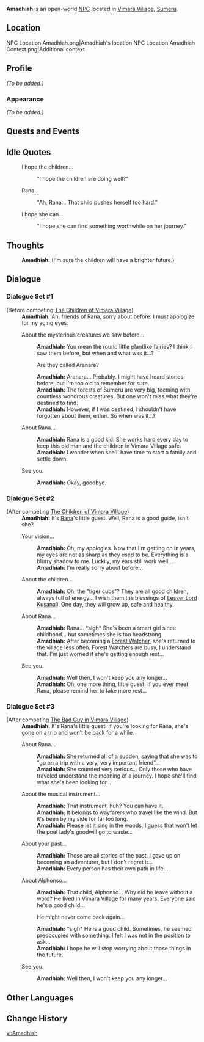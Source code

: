 {{Meta
<!-- Remove this template after adding the missing info -->
|missing_NPC_profile  = yes
}}
{{Character Infobox
|type             = Quest NPC
|image            = NPC Amadhiah.png
|realname         = <!-- Optional, if different from in-game name -->
|deceased         = <!-- Past (for deceased prior to events of the game) or free response -->
|region           = Sumeru
|location         = Sumeru
|affiliation      = 
|title            = Vimara Village Chief

|ancestry         = <!-- Clan/family -->
|father           = 
|mother           = 
|spouse           = 
|sibling          = 
|child            = 
|relative         = 

|voiceEN          = 
|voiceCN          = 
|voiceJP          = 
|dialoguereward   = 
}}
'''Amadhiah''' is an open-world [[NPC]] located in [[Vimara Village]], [[Sumeru]]. 

==Location==
<gallery>
NPC Location Amadhiah.png|Amadhiah's location
NPC Location Amadhiah Context.png|Additional context
</gallery>

==Profile==
<!-- Detailed story/lore information goes here. -->
''(To be added.)''

===Appearance===
<!-- Keep appearance section short and concise. Limit to 2 paragraphs with 3-4 sentences each. -->
''(To be added.)''

==Quests and Events==
{{Quests and Events}}

==Idle Quotes==
{{Dialogue Start}}
:{{DIcon|Idle}} I hope the children...
::{{A|VO Amadhiah 01.ogg}} "I hope the children are doing well?"

:{{DIcon|Idle}} Rana...
::{{A|VO Amadhiah 02.ogg}} "Ah, Rana... That child pushes herself too hard."

:{{DIcon|Idle}} I hope she can...
::{{A|VO Amadhiah 03.ogg}} "I hope she can find something worthwhile on her journey."
{{Dialogue End}}

==Thoughts==
{{All Schemes to Know Explanation|name=Amadhiah}}
{{Dialogue Start}}
:{{A|VO Amadhiah All Schemes to Know 01.ogg}} '''Amadhiah:''' (I'm sure the children will have a brighter future.)
{{Dialogue End}}

==Dialogue==
===Dialogue Set #1===
{{Dialogue Start}}
<!-- If I remember it correctly, Amadhiah disappeared after The Children of Vimara Village and only showed up again during The World of Aranara. The below dialogue is when talking to him after the initial encounter with him in The Children of Vimara Village. Judging by the text format, it's more like the missing NPC dialogue rather than an optional quest dialogue. -->
;(Before competing [[The Children of Vimara Village]])
:'''Amadhiah:''' Ah, friends of Rana, sorry about before. I must apologize for my aging eyes.
:{{DIcon}} About the mysterious creatures we saw before...
::'''Amadhiah:''' You mean the round little plantlike fairies? I think I saw them before, but when and what was it...?
::{{DIcon}} Are they called Aranara?
::'''Amadhiah:''' Aranara... Probably. I might have heard stories before, but I'm too old to remember for sure.
::'''Amadhiah:''' The forests of Sumeru are very big, teeming with countless wondrous creatures. But one won't miss what they're destined to find.
::'''Amadhiah:''' However, if I was destined, I shouldn't have forgotten about them, either. So when was it...?
:{{DIcon}} About Rana...
::'''Amadhiah:''' Rana is a good kid. She works hard every day to keep this old man and the children in Vimara Village safe.
::'''Amadhiah:''' I wonder when she'll have time to start a family and settle down.
:{{DIcon}} See you.
::'''Amadhiah:''' Okay, goodbye.
{{Dialogue End}}

===Dialogue Set #2===
{{Dialogue Start}}<!--"Rana..."; checked during The Lost Child quest-->
;(After competing [[The Children of Vimara Village]])
:'''Amadhiah:''' It's [[Rana]]'s little guest. Well, Rana is a good guide, isn't she?
:{{DIcon}} Your vision...
::'''Amadhiah:''' Oh, my apologies. Now that I'm getting on in years, my eyes are not as sharp as they used to be. Everything is a blurry shadow to me. Luckily, my ears still work well...
::'''Amadhiah:''' I'm really sorry about before...
:{{DIcon}} About the children...
::'''Amadhiah:''' Oh, the "tiger cubs"? They are all good children, always full of energy... I wish them the blessings of [[Lesser Lord Kusanali]]. One day, they will grow up, safe and healthy.
:{{DIcon}} About Rana...
::'''Amadhiah:''' Rana... *sigh* She's been a smart girl since childhood... but sometimes she is too headstrong.
::'''Amadhiah:''' After becoming a [[Forest Watcher]], she's returned to the village less often. Forest Watchers are busy, I understand that. I'm just worried if she's getting enough rest...
:{{DIcon}} See you.
::'''Amadhiah:''' Well then, I won't keep you any longer...
::'''Amadhiah:''' Oh, one more thing, little guest. If you ever meet Rana, please remind her to take more rest...
{{Dialogue End}}

===Dialogue Set #3===
{{Dialogue Start}}
;(After competing [[The Bad Guy in Vimara Village]])
:'''Amadhiah:''' It's Rana's little guest. If you're looking for Rana, she's gone on a trip and won't be back for a while.
:{{DIcon}} About Rana...
::'''Amadhiah:''' She returned all of a sudden, saying that she was to "go on a trip with a very, very important friend"...
::'''Amadhiah:''' She sounded very serious... Only those who have traveled understand the meaning of a journey. I hope she'll find what she's been looking for...
:{{DIcon}} About the musical instrument...
::'''Amadhiah:''' That instrument, huh? You can have it.
::'''Amadhiah:''' It belongs to wayfarers who travel like the wind. But it's been by my side for far too long.
::'''Amadhiah:''' Please let it sing in the woods, I guess that won't let the poet lady's goodwill go to waste...
:{{DIcon}} About your past...
::'''Amadhiah:''' Those are all stories of the past. I gave up on becoming an adventurer, but I don't regret it...
::'''Amadhiah:''' Every person has their own path in life...
:{{DIcon}} About Alphonso...
::'''Amadhiah:''' That child, Alphonso... Why did he leave without a word? He lived in Vimara Village for many years. Everyone said he's a good child...
::{{DIcon}} He might never come back again...
::'''Amadhiah:''' *sigh* He is a good child. Sometimes, he seemed preoccupied with something. I felt I was not in the position to ask...
::'''Amadhiah:''' I hope he will stop worrying about those things in the future.
:{{DIcon}} See you.
::'''Amadhiah:''' Well then, I won't keep you any longer...
{{Dialogue End}}
<!--
==Event Dialogue==
===Event Name===
{{Dialogue Start}}
:'''{{subst:PAGENAME}}:'''
{{Dialogue End}}

==Trivia==
* 
-->

==Other Languages==
{{Other Languages
|default_hidden = 1
|en      = Amadhiah
|zhs     = 阿玛兹亚
|zhs_rm  = Āmǎzīyà
|zht     = 阿瑪茲亞
|zht_rm  = Āmǎzīyà
|ja      = アマディア
|ja_rm   = Amadia
|ko      = 아마디아
|es      = Amadhiah
|fr      = Amadhiah
|ru      = Амадия
|th      = Amadhiah
|vi      = Amadhiah
|de      = Amadhiah
|id      = Amadhiah
|pt      = Amadhiah
|tr      = Amadhiah
|it      = Amadhiah
}}

==Change History==
{{Change History|3.0}}
<!--
==References==
{{Reflist}}
-->

[[vi:Amadhiah]]